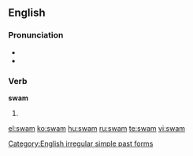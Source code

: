 ==English==

===Pronunciation===
* {{IPA|/swæm/}}
* {{rhymes|æm}}

===Verb===
'''swam'''

# {{simple past of|[[swim]]}}

[[Category:English irregular simple past forms]]

[[el:swam]]
[[ko:swam]]
[[hu:swam]]
[[ru:swam]]
[[te:swam]]
[[vi:swam]]